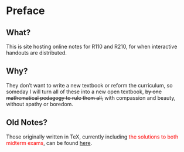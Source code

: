 # Preface {.unnumbered}

## What?

This is site hosting online notes for R110 and R210, for when interactive handouts are distributed.

## Why?

They don't want to write a new textbook or reform the curriculum, so someday I will turn all of these into a new open textbook, ~~by one mathematical pedagogy to rule them all,~~ with compassion and beauty, without apathy or boredom.

## Old Notes?

Those originally written in TeX, currently including <span style="color: red;">the solutions to both midterm exams</span>, can be found [here](https://www.overleaf.com/read/brnvkmpfcghf#a79d19).
